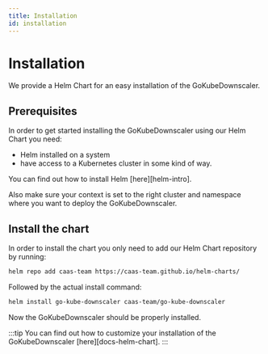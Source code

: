 ```yaml
---
title: Installation
id: installation
---
```


# Installation

We provide a Helm Chart for an easy installation of the GoKubeDownscaler.

## Prerequisites

In order to get started installing the GoKubeDownscaler using our Helm Chart you need:

- Helm installed on a system
- have access to a Kubernetes cluster in some kind of way.

You can find out how to install Helm [here][helm-intro].

Also make sure your context is set to the right cluster and namespace where you want to deploy the GoKubeDownscaler.

## Install the chart

In order to install the chart you only need to add our Helm Chart repository by running:

```bash
helm repo add caas-team https://caas-team.github.io/helm-charts/
```

Followed by the actual install command:

```bash
helm install go-kube-downscaler caas-team/go-kube-downscaler
```

Now the GoKubeDownscaler should be properly installed.

:::tip
You can find out how to customize your installation of the GoKubeDownscaler [here][docs-helm-chart].
:::
